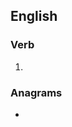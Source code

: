 ==English==

===Verb===
{{head|en|verb form}}

# {{en-past of|tart}}

===Anagrams===
* {{anagrams|en|a=adertt|ratted|tetrad}}